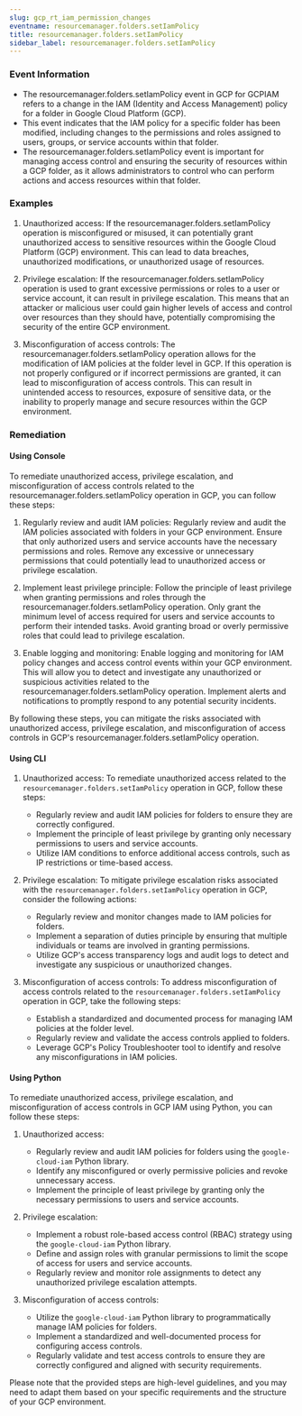 ```yaml
--- 
slug: gcp_rt_iam_permission_changes
eventname: resourcemanager.folders.setIamPolicy
title: resourcemanager.folders.setIamPolicy
sidebar_label: resourcemanager.folders.setIamPolicy
---
```

                       
### Event Information

- The resourcemanager.folders.setIamPolicy event in GCP for GCPIAM refers to a change in the IAM (Identity and Access Management) policy for a folder in Google Cloud Platform (GCP).
- This event indicates that the IAM policy for a specific folder has been modified, including changes to the permissions and roles assigned to users, groups, or service accounts within that folder.
- The resourcemanager.folders.setIamPolicy event is important for managing access control and ensuring the security of resources within a GCP folder, as it allows administrators to control who can perform actions and access resources within that folder.


### Examples

1. Unauthorized access: If the resourcemanager.folders.setIamPolicy operation is misconfigured or misused, it can potentially grant unauthorized access to sensitive resources within the Google Cloud Platform (GCP) environment. This can lead to data breaches, unauthorized modifications, or unauthorized usage of resources.

2. Privilege escalation: If the resourcemanager.folders.setIamPolicy operation is used to grant excessive permissions or roles to a user or service account, it can result in privilege escalation. This means that an attacker or malicious user could gain higher levels of access and control over resources than they should have, potentially compromising the security of the entire GCP environment.

3. Misconfiguration of access controls: The resourcemanager.folders.setIamPolicy operation allows for the modification of IAM policies at the folder level in GCP. If this operation is not properly configured or if incorrect permissions are granted, it can lead to misconfiguration of access controls. This can result in unintended access to resources, exposure of sensitive data, or the inability to properly manage and secure resources within the GCP environment.

### Remediation

#### Using Console

To remediate unauthorized access, privilege escalation, and misconfiguration of access controls related to the resourcemanager.folders.setIamPolicy operation in GCP, you can follow these steps:

1. Regularly review and audit IAM policies: Regularly review and audit the IAM policies associated with folders in your GCP environment. Ensure that only authorized users and service accounts have the necessary permissions and roles. Remove any excessive or unnecessary permissions that could potentially lead to unauthorized access or privilege escalation.

2. Implement least privilege principle: Follow the principle of least privilege when granting permissions and roles through the resourcemanager.folders.setIamPolicy operation. Only grant the minimum level of access required for users and service accounts to perform their intended tasks. Avoid granting broad or overly permissive roles that could lead to privilege escalation.

3. Enable logging and monitoring: Enable logging and monitoring for IAM policy changes and access control events within your GCP environment. This will allow you to detect and investigate any unauthorized or suspicious activities related to the resourcemanager.folders.setIamPolicy operation. Implement alerts and notifications to promptly respond to any potential security incidents.

By following these steps, you can mitigate the risks associated with unauthorized access, privilege escalation, and misconfiguration of access controls in GCP's resourcemanager.folders.setIamPolicy operation.

#### Using CLI

1. Unauthorized access: To remediate unauthorized access related to the `resourcemanager.folders.setIamPolicy` operation in GCP, follow these steps:
   - Regularly review and audit IAM policies for folders to ensure they are correctly configured.
   - Implement the principle of least privilege by granting only necessary permissions to users and service accounts.
   - Utilize IAM conditions to enforce additional access controls, such as IP restrictions or time-based access.

2. Privilege escalation: To mitigate privilege escalation risks associated with the `resourcemanager.folders.setIamPolicy` operation in GCP, consider the following actions:
   - Regularly review and monitor changes made to IAM policies for folders.
   - Implement a separation of duties principle by ensuring that multiple individuals or teams are involved in granting permissions.
   - Utilize GCP's access transparency logs and audit logs to detect and investigate any suspicious or unauthorized changes.

3. Misconfiguration of access controls: To address misconfiguration of access controls related to the `resourcemanager.folders.setIamPolicy` operation in GCP, take the following steps:
   - Establish a standardized and documented process for managing IAM policies at the folder level.
   - Regularly review and validate the access controls applied to folders.
   - Leverage GCP's Policy Troubleshooter tool to identify and resolve any misconfigurations in IAM policies.

#### Using Python

To remediate unauthorized access, privilege escalation, and misconfiguration of access controls in GCP IAM using Python, you can follow these steps:

1. Unauthorized access:
   - Regularly review and audit IAM policies for folders using the `google-cloud-iam` Python library.
   - Identify any misconfigured or overly permissive policies and revoke unnecessary access.
   - Implement the principle of least privilege by granting only the necessary permissions to users and service accounts.

2. Privilege escalation:
   - Implement a robust role-based access control (RBAC) strategy using the `google-cloud-iam` Python library.
   - Define and assign roles with granular permissions to limit the scope of access for users and service accounts.
   - Regularly review and monitor role assignments to detect any unauthorized privilege escalation attempts.

3. Misconfiguration of access controls:
   - Utilize the `google-cloud-iam` Python library to programmatically manage IAM policies for folders.
   - Implement a standardized and well-documented process for configuring access controls.
   - Regularly validate and test access controls to ensure they are correctly configured and aligned with security requirements.

Please note that the provided steps are high-level guidelines, and you may need to adapt them based on your specific requirements and the structure of your GCP environment.


 